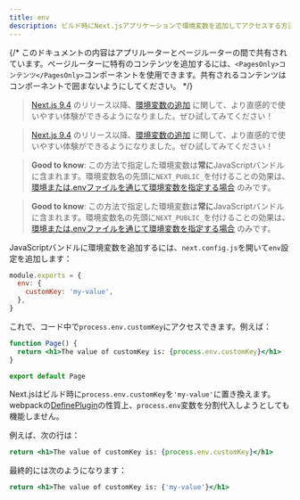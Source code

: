 ```yaml
---
title: env
description: ビルド時にNext.jsアプリケーションで環境変数を追加してアクセスする方法を学びます。
---
```


{/* このドキュメントの内容はアプリルーターとページルーターの間で共有されています。ページルーターに特有のコンテンツを追加するには、`<PagesOnly>コンテンツ</PagesOnly>`コンポーネントを使用できます。共有されるコンテンツはコンポーネントで囲まないようにしてください。 */}

<AppOnly>

> [Next.js 9.4](https://nextjs.org/blog/next-9-4) のリリース以降、[環境変数の追加](/docs/app/building-your-application/configuring/environment-variables) に関して、より直感的で使いやすい体験ができるようになりました。ぜひ試してみてください！

</AppOnly>

<PagesOnly>

> [Next.js 9.4](https://nextjs.org/blog/next-9-4) のリリース以降、[環境変数の追加](/docs/pages/building-your-application/configuring/environment-variables) に関して、より直感的で使いやすい体験ができるようになりました。ぜひ試してみてください！

</PagesOnly>

<AppOnly>

> **Good to know**: この方法で指定した環境変数は**常に**JavaScriptバンドルに含まれます。環境変数名の先頭に`NEXT_PUBLIC_`を付けることの効果は、[環境または.envファイルを通じて環境変数を指定する場合](/docs/app/building-your-application/configuring/environment-variables) のみです。

</AppOnly>

<PagesOnly>

> **Good to know**: この方法で指定した環境変数は**常に**JavaScriptバンドルに含まれます。環境変数名の先頭に`NEXT_PUBLIC_`を付けることの効果は、[環境または.envファイルを通じて環境変数を指定する場合](/docs/pages/building-your-application/configuring/environment-variables) のみです。

</PagesOnly>

JavaScriptバンドルに環境変数を追加するには、`next.config.js`を開いて`env`設定を追加します：

```js title="next.config.js"
module.exports = {
  env: {
    customKey: 'my-value',
  },
}
```

これで、コード中で`process.env.customKey`にアクセスできます。例えば：

```jsx
function Page() {
  return <h1>The value of customKey is: {process.env.customKey}</h1>
}

export default Page
```

Next.jsはビルド時に`process.env.customKey`を`'my-value'`に置き換えます。webpackの[DefinePlugin](https://webpack.js.org/plugins/define-plugin/)の性質上、`process.env`変数を分割代入しようとしても機能しません。

例えば、次の行は：

```jsx
return <h1>The value of customKey is: {process.env.customKey}</h1>
```

最終的には次のようになります：

```jsx
return <h1>The value of customKey is: {'my-value'}</h1>
```
